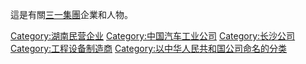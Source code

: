 這是有關[[三一集團|三一集團]]企業和人物。
{{Commonscat|Sany Group}}

{{DEFAULTSORT:Sany三一}}
[[Category:湖南民营企业|Category:湖南民营企业]]
[[Category:中国汽车工业公司|Category:中国汽车工业公司]]
[[Category:长沙公司|Category:长沙公司]]
[[Category:工程设备制造商|Category:工程设备制造商]]
[[Category:以中华人民共和国公司命名的分类|Category:以中华人民共和国公司命名的分类]]